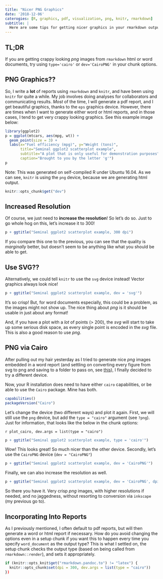 ```yaml
---
title: "Nicer PNG Graphics"
date: '2018-12-06'
caterogies: [R, graphics, pdf, visualization, png, knitr, rmarkdown]
subtitle: |
  Here are some tips for getting nicer graphics in your rmarkdown outputs.
---
```


## TL;DR

If you are getting crappy looking *png* images from `rmarkdown` html or word
documents, try using `type='cairo'` or `dev='CairoPNG'` in your chunk options.

## PNG Graphics??

So, I write a **lot** of reports using `rmarkdown` and `knitr`, and have been
using `knitr` for quite a while. My job involves doing analyses for collaborators
and communicating results. *Most* of the time, I will generate a pdf report,
and I get beautiful graphics, thanks to the `eps` graphics device. However,
there are times when I want to generate either word or html reports, and
in those cases, I tend to get very crappy looking graphics. See this example
image below:

```r
library(ggplot2)
p = ggplot(mtcars, aes(mpg, wt)) +
  geom_point(size = 3) +
  labs(x="Fuel efficiency (mpg)", y="Weight (tons)",
       title="Seminal ggplot2 scatterplot example",
       subtitle="A plot that is only useful for demonstration purposes",
       caption="Brought to you by the letter 'g'")
p
```

Note: This was generated on self-compiled R under Ubuntu 16.04. As we can
see, `knitr` is using the `png` device, because we are generating html output.

```r
knitr::opts_chunk$get("dev")
```

## Increased Resolution

Of course, we just need to **increase the resolution**! So let's do so. Just to
go whole hog on this, let's increase it to 300!

```r
p + ggtitle("Seminal ggplot2 scatterplot example, 300 dpi")
```

If you compare this one to the previous, you can see that the quality is
*marginally* better, but doesn't seem to be anything like what you should
be able to get.

## Use SVG??

Alternatively, we could tell `knitr` to use the `svg` device instead! Vector
graphics always look nice!

```r
p + ggtitle("Seminal ggplot2 scatterplot example, dev = 'svg'")
```

It's so crisp! But, for word documents especially, this could be a problem,
as the images might not show up. The nice thing about *png* is it should be
usable in just about any format!

And, if you have a plot with a *lot* of points (> 200), the *svg* will start to
take up some serious disk space, as every single point is encoded in the *svg* file.
This is also a good reason to use *png*.

## PNG via Cairo

After pulling out my hair yesterday as I tried to generate nice *png* images embedded
in a word report (and settling on converting every figure from svg to png and saving
to a folder to pass on, see [this](https://gist.github.com/rmflight/bb61ad1fd8ba6e44f734#make-png-of-high-density-svgs)),
I finally decided to try a different device.

Now, your R installation does need to have either `cairo` capabilities, or be able
to use the `Cairo` package. Mine has both.

```r
capabilities()
packageVersion("Cairo")
```

Let's change the device (two different ways) and plot it again. First, we will
still use the `png` device, but add the `type = "cairo"` argument (see `?png`). Just for information,
that looks like the below in the chunk options:

```
r plot_cairo, dev.args = list(type = "cairo")
```

```r
p + ggtitle("Seminal ggplot2 scatterplot example, type = 'cairo'")
```

Wow! This looks great! So much nicer than the other device. Secondly, let's use
the `CairoPNG` device (`dev = "CairoPNG"`)

```r
p + ggtitle("Seminal ggplot2 scatterplot example, dev = 'CairoPNG'")
```

Finally, we can also increase the resolution as well.

```r
p + ggtitle("Seminal ggplot2 scatterplot example, dev = 'CairoPNG', dpi = 300")
```

So there you have it. Very crisp *png* images, with higher resolutions if needed,
and no jaggedness, without resorting to conversion via `inkscape` (my previous go to).

## Incorporating Into Reports

As I previously mentioned, I often default to pdf reports, but will then generate
a word or html report if necessary. How do you avoid changing the options even
in a setup chunk if you want this to happen every time you specify `word_document`
as the output type? This is what I settled on, the setup chunk checks the output type
(based on being called from `rmarkdown::render`), and sets it appropriately.

```r
if (knitr::opts_knit$get("rmarkdown.pandoc.to") != "latex") {
  knitr::opts_chunk$set(dpi = 300, dev.args = list(type = "cairo"))
})
```

